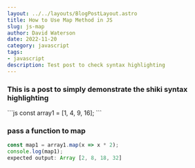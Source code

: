 ```yaml
---
layout: ../../layouts/BlogPostLayout.astro
title: How to Use Map Method in JS  
slug: js-map        
author: David Waterson
date: 2022-11-20
category: javascript
tags:
- javascript
description: Test post to check syntax highlighting
---
```



### This is a post to simply demonstrate the shiki syntax highlighting

<div class="box">
```js
const array1 = [1, 4, 9, 16];
```
</div>

### pass a function to map

```js
const map1 = array1.map(x => x * 2);
console.log(map1);
expected output: Array [2, 8, 18, 32]
```


